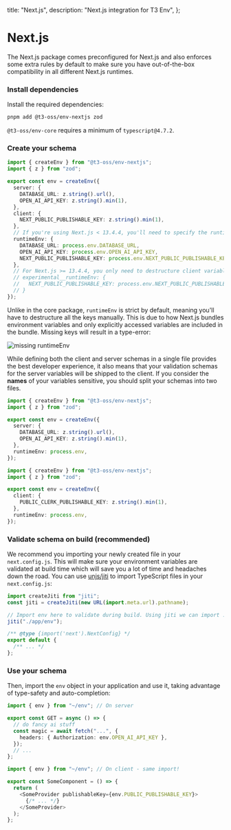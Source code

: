   title: "Next.js",
  description: "Next.js integration for T3 Env",
};

# Next.js

The Next.js package comes preconfigured for Next.js and also enforces some extra rules by default to make sure you have out-of-the-box compatibility in all different Next.js runtimes.

<Steps>

### Install dependencies

Install the required dependencies:

```bash
pnpm add @t3-oss/env-nextjs zod
```

<Callout>

`@t3-oss/env-core` requires a minimum of `typescript@4.7.2`.

</Callout>

### Create your schema

```ts title="src/env.ts"
import { createEnv } from "@t3-oss/env-nextjs";
import { z } from "zod";

export const env = createEnv({
  server: {
    DATABASE_URL: z.string().url(),
    OPEN_AI_API_KEY: z.string().min(1),
  },
  client: {
    NEXT_PUBLIC_PUBLISHABLE_KEY: z.string().min(1),
  },
  // If you're using Next.js < 13.4.4, you'll need to specify the runtimeEnv manually
  runtimeEnv: {
    DATABASE_URL: process.env.DATABASE_URL,
    OPEN_AI_API_KEY: process.env.OPEN_AI_API_KEY,
    NEXT_PUBLIC_PUBLISHABLE_KEY: process.env.NEXT_PUBLIC_PUBLISHABLE_KEY,
  },
  // For Next.js >= 13.4.4, you only need to destructure client variables:
  // experimental__runtimeEnv: {
  //   NEXT_PUBLIC_PUBLISHABLE_KEY: process.env.NEXT_PUBLIC_PUBLISHABLE_KEY,
  // }
});
```

<Callout type="info">

Unlike in the core package, `runtimeEnv` is strict by default, meaning you'll have to destructure all the keys manually. This is due to how Next.js bundles environment variables and only explicitly accessed variables are included in the bundle. Missing keys will result in a type-error:

![missing runtimeEnv](https://user-images.githubusercontent.com/51714798/234409775-fee3edbd-a73b-415a-829f-28f6f6092707.png)

</Callout>

<Callout type="warning">

While defining both the client and server schemas in a single file provides the best developer experience,
it also means that your validation schemas for the server variables will be shipped to the client.
If you consider the **names** of your variables sensitive, you should split your schemas into two files.

```ts title="src/env/server.ts"
import { createEnv } from "@t3-oss/env-nextjs";
import { z } from "zod";

export const env = createEnv({
  server: {
    DATABASE_URL: z.string().url(),
    OPEN_AI_API_KEY: z.string().min(1),
  },
  runtimeEnv: process.env,
});
```

```ts title="src/env/client.ts"
import { createEnv } from "@t3-oss/env-nextjs";
import { z } from "zod";

export const env = createEnv({
  client: {
    PUBLIC_CLERK_PUBLISHABLE_KEY: z.string().min(1),
  },
  runtimeEnv: process.env,
});
```

</Callout>

### Validate schema on build (recommended)

We recommend you importing your newly created file in your `next.config.js`. This will make sure your environment variables are validated at build time which will save you a lot of time and headaches down the road. You can use [unjs/jiti](https://github.com/unjs/jiti) to import TypeScript files in your `next.config.js`:

```js title="next.config.js" {5}
import createJiti from "jiti";
const jiti = createJiti(new URL(import.meta.url).pathname);

// Import env here to validate during build. Using jiti we can import .ts files :)
jiti("./app/env");

/** @type {import('next').NextConfig} */
export default {
  /** ... */
};
```

### Use your schema

Then, import the `env` object in your application and use it, taking advantage of type-safety and auto-completion:

```ts title="some-api-endpoint.ts"
import { env } from "~/env"; // On server

export const GET = async () => {
  // do fancy ai stuff
  const magic = await fetch("...", {
    headers: { Authorization: env.OPEN_AI_API_KEY },
  });
  // ...
};
```

```ts title="some-component.tsx"
import { env } from "~/env"; // On client - same import!

export const SomeComponent = () => {
  return (
    <SomeProvider publishableKey={env.PUBLIC_PUBLISHABLE_KEY}>
      {/* ... */}
    </SomeProvider>
  );
};
```

</Steps>
